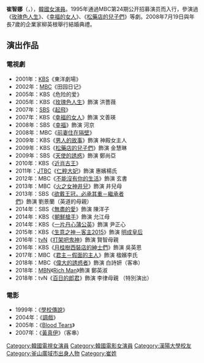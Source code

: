 {{主條目消歧義|本條目介紹的是韓國女演員'''崔智娜'''，關於相同本名的韓國女歌手，请参看'''[[G.NA|G.NA]]'''。}}
{{藝人
| 姓名 = 崔智娜
| 類型 = 女演員
| 相片 = 
| 國籍 = {{KOR}} 
| 出生日期 = {{birth_date_and_age|1975|5|17}}
| 出生地點 = {{KOR}}[[釜山廣域市|釜山廣域市]]
| 配偶 = {{marriage|柳英根|2008}}
| 語言 = [[韓語|韓語]]、[[英語|英語]]
| 教育程度 = [[漢陽大學|漢陽大學]]應用美術學系畢業
| 出道日期 = 1995年
| 經紀公司 = 
}}

'''崔智娜'''（{{lang-ko|최지나}}，{{bd|1975年|5月17日|catIdx=Choi崔}}），[[韓國|韓國]][[演員|女演員]]。1995年通過MBC第24期公开招募演员而入行，參演過《[[玫瑰色人生|玫瑰色人生]]》、《[[幸福的女人|幸福的女人]]》、《[[松藥店的兒子們|松藥店的兒子們]]》等劇。2008年7月19日與年長7歲的企業家柳英根舉行結婚典禮。

== 演出作品 ==
=== 電視劇 ===
*2001年：[[韓國放送公社|KBS]]《東洋劇場》
*2002年：[[文化廣播_(韓國)|MBC]]《田园日记》
*2005年：KBS《危险的爱》
*2005年：KBS《[[玫瑰色人生|玫瑰色人生]]》飾演 洪薔薇
*2007年：[[SBS_(韓國)|SBS]]《[[起飛_(韓國連續劇)|起飛]]》
*2007年：KBS《[[幸福的女人|幸福的女人]]》飾演 文善瑛
*2008年：SBS《[[幸福_(電視劇)|幸福]]》飾演 河京
*2008年：MBC《[[前妻住在隔壁|前妻住在隔壁]]》
*2009年：KBS《[[男人的故事|男人的故事]]》飾演 神殿女主人
*2009年：KBS《[[松藥店的兒子們|松藥店的兒子們]]》飾演 金慧琳
*2009年：SBS《[[天使的誘惑|天使的誘惑]]》飾演 鄭尚亞
*2010年：KBS《[[近肖古王_(電視劇)|近肖古王]]》
*2011年：[[JTBC|JTBC]]《[[仁粹大妃_(電視劇)|仁粹大妃]]》飾演 惠嬪楊氏
*2012年：MBC《[[不能沒有你的生活|不能沒有你的生活]]》飾演 玄書
*2013年：MBC《[[火之女神井兒|火之女神井兒]]》飾演 井兒母
*2013年：SBS《[[欲戴王冠，必承其重－繼承者們|欲戴王冠，必承其重－繼承者們]]》飾演 劉景蘭（英道的母親）
*2014年：SBS《[[無盡的愛_(2014年電視劇)|無盡的愛]]》飾演 陳洋子
*2014年：KBS《[[朝鮮槍手|朝鮮槍手]]》飾演 允江母
*2014年：KBS《[[一片丹心蒲公英|一片丹心蒲公英]]》飾演 尹正心
*2015年：KBS《[[生意之神－客主2015|生意之神－客主2015]]》飾演 [[明成皇后|明成皇后]]
*2016年：[[tvN|tvN]]《[[打架吧鬼神|打架吧鬼神]]》飾演 賢智母親
*2016年：KBS《[[月桂樹西裝店的紳士們|月桂樹西裝店的紳士們]]》飾演 吳英恩
*2017年：MBC《[[君主－假面的主人|君主－假面的主人]]》飾演 楹嬪李氏
*2018年：MBC《[[偉大的誘惑者|偉大的誘惑者]]》飾演 白詩妍（客串）
*2018年：[[每日廣播|MBN]]《[[Rich_Man|Rich Man]]》飾演 鄭英淑
*2018年：tvN《[[百日的郎君|百日的郎君]]》飾演 李律母親 （特別演出）

=== 電影 ===
*1999年：《[[學校傳說|學校傳說]]》
*2004年：《[[調戲_(電影)|調戲]]》
*2005年：《[[Blood_Tears|Blood Tears]]》
*2007年：《[[黃真伊_(2007年電影)|黃真伊]]》（客串）

{{DEFAULTSORT:Choi, Ji-na}}
[[Category:韓國電視女演員|Category:韓國電視女演員]]
[[Category:韓國電影女演員|Category:韓國電影女演員]]
[[Category:漢陽大學校友|Category:漢陽大學校友]]
[[Category:釜山廣域市出身人物|Category:釜山廣域市出身人物]]
[[Category:崔姓|Category:崔姓]]
